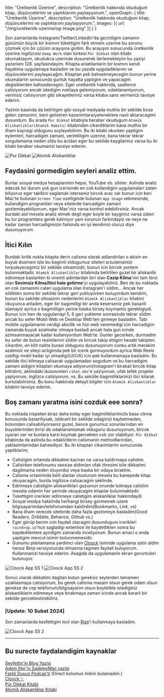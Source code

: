   title: "Üretkenlik Üzerine",
  description: "Üretkenlik hakkında okuduğum kitap, düşüncelerimi ve yaptıklarımı paylaşıyorum.",
  openGraph: {
    title: "Üretkenlik Üzerine",
    description: "Üretkenlik hakkında okuduğum kitap, düşüncelerimi ve yaptıklarımı paylaşıyorum.",
    images: [{
      url: "/img/uretkenlik-uzerine/og-image.png"
    }]
  }
}

Son zamanlarda Instagram/Twitter/Linkedin'da gecirdigim zamanın günümün büyük bir kısmıni tükettigini fark etmem uzerine bu sorunu çözmek için bir çözüm arayışına girdim. Bu arayışım sonucunda üretkenlik üzerine ingilizcesi `Deep Work` olan türkesi `Pür Dikkat` olan kitabı okumaktayım, okudukca uzerinde dusunerek ilerlemekteyim bu yaziyi yazarken 128. sayfasindayim. Kitapta anlatılanlarin bir kısmını kendi hayatima uygulamaya basladim ve bu yazıda uyguladıklarımı ve düşüncelerimi paylaşacağım. Kitaptan pek bahsetmeyecegim bunun yerine okumalarim sonucunda gunluk hayatta yaptigim ve yapacagim degisiklerden bahsedecegim. Eger uretkenlik hakkinda, saatlerce calisiyorum ancak istedigim noktaya gelemiyorum, odaklanamiyorum, verimsiz calisiyorum gibi sikayetleriniz varsa kitaba sans vermenizi tavsiye ederim.

Yazinin basinda da belirtigim gibi sosyal medyada muthis bir sekilde bosa giden zamanimi, beni gelistiren kazanimlara/yeteneklere nasil aktaracagimi dusundum. Bu arada `Pür Dikkat` kitabiyla beraber okudugum `Atomik Aliskanliklar(Atomik Habits)` kitabindan cikardiklarim bana muthis bir ilham kaynagi oldugunu soyleyebilirim. Bu iki kitabi okurken yaptigim eylemleri, harcadigim zamani, verimliligim uzerine, bana tekrar tekrar sorgulamama neden oldu bu acidan eger bu sekilde kaygilariniz varsa bu iki kitabi beraber okumanizi tavsiye ederim.

<div className="flex flex-col sm:flex-row items-center z-1000">
  <Image inline="true" width={400} height={400} src="/books/pur-dikkat.jpg" alt="Pur Dikkat"/>
  <Image inline="true" width={400} height={400} src="/books/atomik-aliskanliklar.jpg" alt="Atomik Aliskanliklar"/>
</div>

## Faydasini gormedigim seyleri analiz ettim.

Bunlar sosyal medya hesaplarimin hepsi, YouTube vb. siteler. Aslinda analiz edecek bir durum yok gun icerisinde en cok kullandigini uygulamalari zaten biliyoruz eger takibini saglamak isterseniz bircok arac var bunun icin ben Mac'te bulunan `Screen Time` ozelliginde bulunan `App Usage` sekmesinde, kullandigim programlari veya sitelerde harcadigim zamani gozlemleyebiliyorum, eger Mac'iniz varsa kontrol edebilirsiniz. Ancak burdaki asil mesela analiz etmek degil eger boyle bir kaygimiz varsa zaten bu tur programlara gerek kalmiyor yani sorunun farkindayiz ve neye ne kadar zaman harcadigimizin farkinda en iyi kendimiz oluruz diye dusunuyorum.

## İtici Kılın

Burdaki kritik nokta kitapta derin calisma olarak adlandirilan o akisin en buyuk dusmani iste bu bagimli oldugumuz siteleri arzulamamizi torpuleyecegimiz bir sekilde olmamizdir, bunun icin bircok yontem bulunmaktadir. `Atomik Aliskanliklar` kitabinda belirtilen guzel bir aliskanlik edinmeye baslarken ki onemli adimlardan biri olan **Cazip Kilma**'nin tam tersi olan **Sevimsiz Kılma/Itici hale getirme**'yi uygulayabiliriz. Ben de bu noktada en cok zamanimi calan uygulama olan Instagram'i sildim...
Ancak her sildikten sonra bir sekilde tekrar geri yukluyorken buluyordum kendimi, bunun bu sekilde olmasinin nedenlerini `Atomik Aliskanliklar` kitabini okuyunca anladim, eger bir bagimliligi bir anda keserseniz pek basarili olamayiz ayrica o bagimliligin yerine baska birsey koymamiz gerektigiydi. Bunun icin ben de uygulamayi 5, 6 geri yukleme sonrasinda tekrar sildim ancak bu sefer Mobil Web ve Desktop Web'ten girmeye basladim. Tabi mobile uygulamanin verdigi akicilik ve hizi web veremedigi icin harcadigim zamanda buyuk azalmalar olmaya basladi ancak hala gun icinde azimsanmayacak kadar kullaniyordum Web'te.
Gunler gecerken, durmadim bu sefer de butun resimlerimi sildim ve bircok takip ettigim hesabi takipten cikardim, en kilit nokta burasi oldugunu dusunuyorum cunku artik merakim azalmisti ve siteyi actigimda pek bir icerik gormuyordum ayrica Web Reels ozelligi mobil kadar iyi olmadigi(UI/UX) icin pek kullanmamaya basladim. Bu sekilde itici kilmaya calisarak uygulamadan sogudum ve bu harcadigim zamani aldigim kitaplari okumaya adiyorum(Instagram'i birakali bircok kitap bitirdim), aklimdaki dusunceleri `cihat.dev`'e yaziyorum, ufak tefek projeler yapiyorum, inglizce calisiyorum, vs. Bu sekilde bagimliliklarinizi itici kilarak kurtulabilirsiniz. Bu konu hakkinda detayli bilgiler icin `Atomik Aliskanliklar` kitabini tavsiye ederim.

## Boş zamanı yaratma isini cozduk eee sonra?

Bu noktada nispeten biraz daha kolay eger bagimliliklarimizla basa cikma konusunda basariliysak, istikrarli bir sekilde odaginizi kaybetmeden, bolumden calisabiliyorsaniz guzel, bence gunumuz sorunlarindan en buyuklerinden birisi de odaklanamamak oldugunu dusunuyorum, bircok uyaran var ve bunlara karsi koymak gercekten cok zor olabiliyor. `Pür Dikkat` kitabinda da aslinda bu odakli/derin calismanin methodlarindan, yaklasimlarindan bahsediyor. Bu iki kitaptan cikarimlarim sonucunda yaptiklarim;

- Calistigim ortamda dikkatimi kaciran ne varsa kaldirmaya calistim.
- Calisirken telefonumu sessize aldim(en ufak titresimi bile dikkatimi dagitmama neden oluyordu) veya baska bir odaya biraktim.
- Calisma ortamimda belli alanlar olusturum mesela bu kanepede kitap okuyacagim, burda ingilizce calisacagim seklinde.
- Edinmeye calistigim aliskanliklari gozumun onunde tutmaya calistim mesela odamin her yerinde okuyacagim kitaplar bulunmaktadir.
- Tukettigim icerikler edinmeye calistigim aliskanliklar hakkindaydi
- Sosyal medya hakkinda herhangi birsey gormemek uzere bilgisayarimdan/telefonumdan kaldirdim(Bookmarks, Link, vs)
- Bana ilham verecek sitelerde daha fazla gezinmeye basladim(Good Readers, Dribbble, Behance, Github vs.)
- Eger görüp benim icin faydali olacagini dusundugum icerikleri `raindrop.io`'nun sagladigi extention ile kaydettikten sonra bu kaydedilenlere ayirdigim zamanda inceliyorum. Bunun amaci o anda yaptigim mevcut isimin bolunmemesidir.
- Gunumu planlamama yardimci olan [Cloock](http://cloock.co) isminde uygulama satin aldim henuz Beta versiyonunda olmasina ragmen faydali buluyorum. Kullanmanizi tavsiye ederim. Asagida da uygulamanin ekran goruntuleri bulunuyor.

<Image src="/img/uretkenlik-uzerine/cloock-ss-1.png" alt="Cloock App SS 1"/>
<Image src="/img/uretkenlik-uzerine/cloock-ss-2.png" alt="Cloock App SS 2"/>

Sonuc olarak dikkatimi dagitan butun gereksiz seylerden tamamen uzaklasmaya calisiyorum, bu gerek calisma masam olsun gerek odam olsun gerekse de cep telefonum/bilgisayarim olsun boylelikle istediginiz aliskanliklarin edinmeye veya birakmaya zaman icinde ancak kararli bir sekilde gerceklestirebiliriz.

### [Update:  10 Subat 2024]
Son zamanlarda kesfettigim tool olan [Rize](https://rize.io/)'i kullanmaya basladim.

<Image src="/img/uretkenlik-uzerine/rize.png" alt="Cloock App SS 2" width={450} height={900}/>

---

## Bu surecte faydalandigim kaynaklar

[Seyfettin'in Blog Yazisi](https://seyfedd.in/writing/derin-dusunme-ve-odaklanma-becerimi-geri-kazanma-hikayem)<br/>
[Adem Ilter'in SadeleşMac yazisi](https://ademilter.com/post/sadelesmac)<br/>
[Farkli Dusun Podcas'ti](https://www.youtube.com/@FarkliDusunPodcast) (Direct bolumun linkini bulamadim.)<br/>
[Cloock ✨](http://cloock.co)<br/>
[Pür Dikkat Kitabi](https://www.amazon.com.tr/Pür-Dikkat-Cal-Newport/dp/6056669327)<br/>
[Atomik Aliskanliklar Kitabi](https://www.amazon.com.tr/Atomik-Alışkanlıklar-James-Clear/dp/6052998385)
